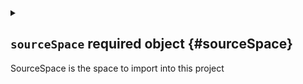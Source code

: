 

<Metadata />



<details className="config-field" data-expandable="true">
<summary>

## `sourceSpace` <span className="config-field-required" data-required="true">required</span> <span className="config-field-type">object</span> <span className="config-field-default"></span> <span className="config-field-enum"></span> {#sourceSpace}

SourceSpace is the space to import into this project

</summary>

<PartialSourceSpacereference />


</details>
